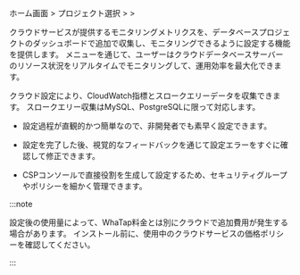 ホーム画面 &gt; プロジェクト選択 &gt; <Cmdname sid="side_management" className="uitext" /> &gt; <Cmdname sid="side_dbCloudSetting" className="uitext" />

クラウドサービスが提供するモニタリングメトリクスを、データベースプロジェクトのダッシュボードで追加で収集し、モニタリングできるように設定する機能を提供します。 <Cmdname sid="side_dbCloudSetting" className="uitext" />メニューを通じて、ユーザーはクラウドデータベースサーバーのリソース状況をリアルタイムでモニタリングして、運用効率を最大化できます。

クラウド設定により、CloudWatch指標とスロークエリーデータを収集できます。 スロークエリー収集はMySQL、PostgreSQLに限って対応します。

- 設定過程が直観的かつ簡単なので、非開発者でも素早く設定できます。 

- 設定を完了した後、視覚的なフィードバックを通じて設定エラーをすぐに確認して修正できます。

- CSPコンソールで直接役割を生成して設定するため、セキュリティグループやポリシーを細かく管理できます。

:::note

設定後の使用量によって、WhaTap料金とは別にクラウドで追加費用が発生する場合があります。 インストール前に、使用中のクラウドサービスの価格ポリシーを確認してください。

:::
